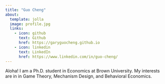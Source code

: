 ```yaml
---
title: "Guo Cheng"
about:
  template: jolla
  image: profile.jpg
  links:
    - icon: github
      text: Github
      href: https://garyguocheng.github.io
    - icon: linkedin
      text: LinkedIn
      href: https://www.linkedin.com/in/guo-cheng/
---
```


Aloha! I am a Ph.D. student in Economics at Brown University. My interests are in in Game Theory, Mechanism Design, and Behavioral Economics.